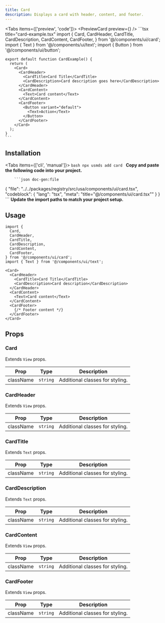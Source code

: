 ```yaml
---
title: Card
description: Displays a card with header, content, and footer.
---
```



<Tabs items={['preview', 'code']}>
  <Tab value="preview">
    <PreviewCard preview={<CardPreview />} />
  </Tab>
  <Tab value="code">
    ```tsx title="card-example.tsx"
    import {
      Card,
      CardHeader,
      CardTitle,
      CardDescription,
      CardContent,
      CardFooter,
    } from '@/components/ui/card';
    import { Text } from '@/components/ui/text';
    import { Button } from '@/components/ui/button';

    export default function CardExample() {
      return (
        <Card>
          <CardHeader>
            <CardTitle>Card Title</CardTitle>
            <CardDescription>Card description goes here</CardDescription>
          </CardHeader>
          <CardContent>
            <Text>Card content</Text>
          </CardContent>
          <CardFooter>
            <Button variant="default">
              <Text>Action</Text>
            </Button>
          </CardFooter>
        </Card>
      );
    }
    ```
  </Tab>
</Tabs>

## Installation

<Tabs items={['cli', 'manual']}>
  <Tab value="cli">
    ```bash
    npx usmds add card
    ```
  </Tab>
  <Tab value="manual">
    <Steps>
      <Step>
        **Copy and paste the following code into your project.**

        ```json doc-gen:file
{
  "file": "../../packages/registry/src/usa/components/ui/card.tsx",
  "codeblock": {
    "lang": "tsx",
    "meta": "title=\"@/components/ui/card.tsx\""
  }
}
        ```
      </Step>
      <Step>
        **Update the import paths to match your project setup.**
      </Step>
    </Steps>
  </Tab>
</Tabs>

## Usage

```tsx
import {
  Card,
  CardHeader,
  CardTitle,
  CardDescription,
  CardContent,
  CardFooter,
} from '@/components/ui/card';
import { Text } from '@/components/ui/text';

<Card>
  <CardHeader>
    <CardTitle>Card Title</CardTitle>
    <CardDescription>Card description</CardDescription>
  </CardHeader>
  <CardContent>
    <Text>Card content</Text>
  </CardContent>
  <CardFooter>
    {/* Footer content */}
  </CardFooter>
</Card>
```

## Props

### Card

Extends `View` props.

| Prop | Type | Description |
|------|------|-------------|
| className | `string` | Additional classes for styling. |

### CardHeader

Extends `View` props.

| Prop | Type | Description |
|------|------|-------------|
| className | `string` | Additional classes for styling. |

### CardTitle

Extends `Text` props.

| Prop | Type | Description |
|------|------|-------------|
| className | `string` | Additional classes for styling. |

### CardDescription

Extends `Text` props.

| Prop | Type | Description |
|------|------|-------------|
| className | `string` | Additional classes for styling. |

### CardContent

Extends `View` props.

| Prop | Type | Description |
|------|------|-------------|
| className | `string` | Additional classes for styling. |

### CardFooter

Extends `View` props.

| Prop | Type | Description |
|------|------|-------------|
| className | `string` | Additional classes for styling. |

